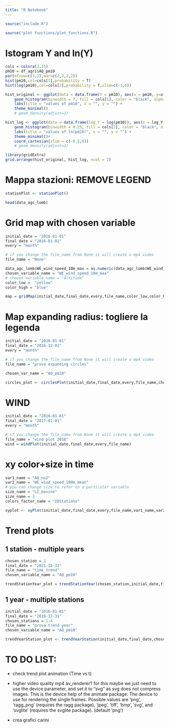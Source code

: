 ```yaml
---
title: "R Notebook"
---
```


```r
source("include.R")
```

```r
source("plot functions/plot_functions.R")
```

# Istogram Y and ln(Y)

```r
cols = colora(2,15)
pm10 = df_agri$AQ_pm10
par(mfrow=c(1,2),mar=c(2,2,2,2))
hist(pm10,col=cols[1],probability = T)
hist(log(pm10),col=cols[2],probability = T,xlim=c(-1,6))
```


```r
hist_original <- ggplot(data = data.frame(Y = pm10), aes(x = pm10, y=after_stat(density))) +
	geom_histogram(binwidth = 7, fill = cols[1], color = "black", alpha = 0.7) +
	labs(title = "values of pm10", x = "", y = "") +
	theme_minimal()
	# geom_density(adjust=2)

hist_log <- ggplot(data = data.frame(log_Y = log(pm10)), aes(x = log_Y, y=after_stat(density))) +
	geom_histogram(binwidth = 0.25, fill = cols[2], color = "black", alpha = 0.7) +
	labs(title = "values of ln(pm10)", x = "", y = "") +
	theme_minimal()+
	coord_cartesian(xlim = c(-0.5,6))
	# geom_density(adjust=2)

library(gridExtra)
grid.arrange(hist_original, hist_log, ncol = 2)
```



# Mappa stazioni: REMOVE LEGEND
```r
stationPlot <- stationPlot()
```


```r
head(data_agc_lomb)
```

# Grid map with chosen variable 
```r
initial_date = "2016-01-01"
final_date = "2016-01-01"
every = "month"

# if you change the file_name from None it will create a mp4 video
file_name = "None"

data_agc_lomb$WE_wind_speed_10m_max = as.numeric(data_agc_lomb$WE_wind_speed_10m_max)
chosen_variable_name = "WE_wind_speed_10m_max"
# chosen_variable_name = "Altitude"
color_low =  "yellow"
color_high = "blue"

map = gridMap(initial_date,final_date,every,file_name,color_low,color_high,chosen_variable_name)
```


#  Map expanding radius: togliere la legenda

```r
initial_date = "2016-01-01"
final_date = "2016-12-01"
every = "month"

# if you change the file_name from None it will create a mp4 video
file_name = "prova expanding circles"

chosen_var_name = "AQ_pm10" 

circles_plot <- circlesPlot(initial_date,final_date,every,file_name,chosen_var_name)
```


# WIND  

```r
initial_date = "2016-01-01"
final_date = "2017-01-01"
every = "month"

# if you change the file_name from None it will create a mp4 video
file_name = "wind plot 2016"
wind = windPlot(initial_date,final_date,every,file_name)
```


# xy color+size in time
```r
var1_name = "AQ_no2"
var2_name = "WE_wind_speed_100m_mean"
# you can change size to refer to a particular variable
size_name = "LI_bovine"
size_name = 3
colors_factor_name = "IDStations"

xyplot <- xyPlot(initial_date,final_date,every,file_name,var1_name,var2_name,size_name,colors_factor_name)

```
# Trend plots
## 1 station - multiple years

```r
chosen_station = 1
final_date = "2021-12-31"
file_name = "time_trend"
chosen_variable_name = "AQ_pm10"

trendStationYear_plot = trendStationYear(chosen_station,initial_date,final_date,file_name,chosen_variable_name)
```



## 1 year - multiple stations
```r
initial_date = "2016-01-01"
final_date = "2016-12-31"
chosen_stations = 1:4
file_name = "prova trend year"
chosen_variable_name = "AQ_pm10"

trendYearStation_plot <- trendYearStation(initial_date,final_date,chosen_stations,file_name,chosen_variable_name)
```


# TO DO LIST:
- check trend plot animation (Time vs t)

- higher video quality mp4 av_renderer?
	for this maybe we just need to use the device parameter, and set it to "svg" as svg does
	not compress images. This is the device help of the animate package:
	The device to use for rendering the single frames.
	Possible values are 'png', 'ragg_png' (requires the ragg package), 'jpeg',
	'tiff', 'bmp', 'svg', and 'svglite' (requires the svglite package). (default 'png')

- crea grafici carini








